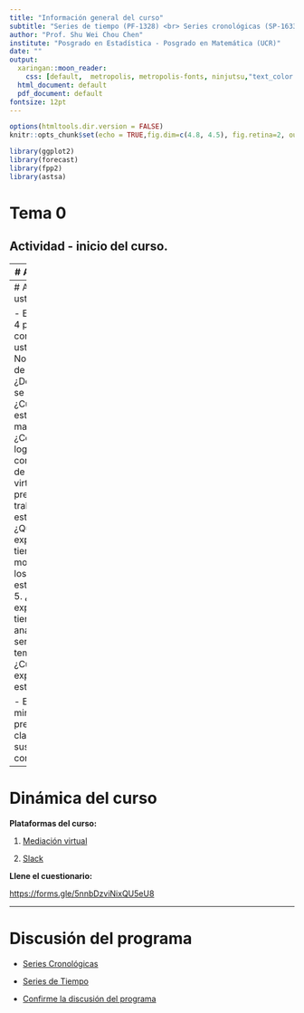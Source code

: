 ```yaml
---
title: "Información general del curso"
subtitle: "Series de tiempo (PF-1328) <br> Series cronológicas (SP-1633)"
author: "Prof. Shu Wei Chou Chen"
institute: "Posgrado en Estadística - Posgrado en Matemática (UCR)"
date: ""
output:
  xaringan::moon_reader:
    css: [default,  metropolis, metropolis-fonts, ninjutsu,"text_color.css"]
  html_document: default
  pdf_document: default
fontsize: 12pt
---
```

```r
options(htmltools.dir.version = FALSE)
knitr::opts_chunk$set(echo = TRUE,fig.dim=c(4.8, 4.5), fig.retina=2, out.width="100%")
```


```r
library(ggplot2)
library(forecast)
library(fpp2)
library(astsa)
```


# Tema 0

## Actividad - inicio del curso.


---
# Acerca de mí

- Docente en la Escuela de Estadística.
- Investigador en el Centro de Investigación en Matemática Pura y Aplicada (CIMPA).
- Bachillerato y Maestría Académica en Estadística, UCR.
- Doctorado en Estadística en el Instituto de Matemática y Estadística, Universidad de São Paulo.

**Cursos actuales:**
- Análisis de Series Temporales (4ero año - Bachillerato)
- Series Cronológicas (1er año - Maestría)

**Temas de interés:**
1. Métodos estadísticos y sus aplicaciones
2. Series temporales
3. Análisis espacio-temporal

---
# Acerca de ustedes

- En grupos de 4 personas, conozcan entre ustedes:
1. Nombre y lugar de trabajo...
2. ¿De qué área se graduó? ¿Cuál maestría está matriculada?
3. ¿Cómo ha logrado lidiar con la mezcla de la modalidad virtual y presencial del trabajo y estudios? 
4. ¿Qué expectativas tienen sobre la modalidad de los cursos de este semestre?
5. ¿Qué experiencia tienen sobre el análisis de series temporales?
6. ¿Cuáles son las expectativas de este curso?

- En 10 minutos, presente a la clase uno de sus compañero(a)s.

---
# Dinámica del curso

**Plataformas del curso:**

1. [Mediación virtual](https://mv1.mediacionvirtual.ucr.ac.cr/course/view.php?id=32776)

2. [Slack](https://join.slack.com/t/seriesii-2024/shared_invite/zt-2o9eg7re9-GVWzSk3PYDTkmjYsDhpMNA)



**Llene el cuestionario:**

[https://forms.gle/5nnbDzviNixQU5eU8](https://forms.gle/5nnbDzviNixQU5eU8)


---
# Discusión del programa


- [Series Cronológicas](https://shuwei325.github.io/SP1633-II24/SP1633 Series Cronológicas.pdf)

- [Series de Tiempo](https://shuwei325.github.io/SP1633-II24/PF1328 Series de Tiempo I.pdf)

- [Confirme la discusión del programa]()

